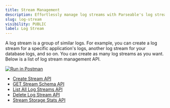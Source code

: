 ```yaml
---
title: Stream Management
description: Effortlessly manage log streams with Parseable's log stream management API. Streamline log data organization and processing for enhanced efficiency.
slug: log-stream
visibility: PUBLIC
label: Log Stream
---
```


<head>
<title>Parsesable Log Stream Management API | Parseable </title>
<meta charSet="utf-8" />
<meta name="twitter:card" content="summary" />
</head>

A log stream is a group of similar logs. For example, you can create a log stream for a specific application's logs, another log stream for your database logs, and so on. You can create as many log streams as you want. Below is a list of log stream management API.

[![Run in Postman](https://run.pstmn.io/button.svg)](https://god.gw.postman.com/run-collection/22353706-9d7d4d8d-c922-4212-b991-e7e7c5a12c3d?action=collection%2Ffork&collection-url=entityId%3D22353706-9d7d4d8d-c922-4212-b991-e7e7c5a12c3d%26entityType%3Dcollection%26workspaceId%3De84052ac-c01a-435a-bb68-d2076623474a)

- [Create Stream API](https://www.postman.com/parseable/workspace/parseable/request/22353706-17404a3d-c70c-4a81-ade3-7cbdbb0e7a9b)
- [GET Stream Schema API](https://www.postman.com/parseable/workspace/parseable/request/22353706-26bdc06a-4be6-4a8e-9872-e27b3f1a6e48)
- [List All Log Streams API](https://www.postman.com/parseable/workspace/parseable/request/22353706-50b404e4-ebb7-4dc9-858d-5a0a66bb2843)
- [Delete Log Stream API](https://www.postman.com/parseable/workspace/parseable/request/22353706-4859fac0-02e9-4ca6-b272-5e1596735335)
- [Stream Storage Stats API](https://www.postman.com/parseable/workspace/parseable/request/22353706-b32abe55-f0c4-4ed2-9add-110d265888c3)
